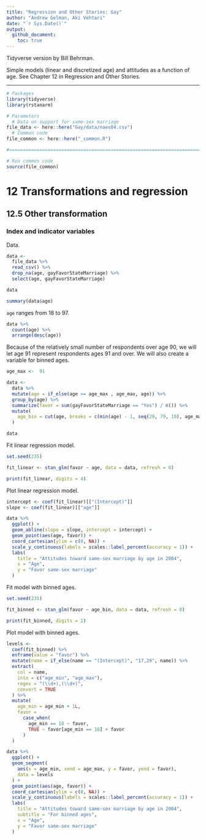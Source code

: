```yaml
---
title: "Regression and Other Stories: Gay"
author: "Andrew Gelman, Aki Vehtari"
date: "`r Sys.Date()`"
output:
  github_document:
    toc: true
---
```

Tidyverse version by Bill Behrman.

Simple models (linear and discretized age) and attitudes as a
function of age. See Chapter 12 in Regression and Other Stories.

-------------

```r
# Packages
library(tidyverse)
library(rstanarm)

# Parameters
  # Data on support for same-sex marriage
file_data <- here::here("Gay/data/naes04.csv")
  # Common code
file_common <- here::here("_common.R")

#===============================================================================

# Run common code
source(file_common)
```

# 12 Transformations and regression

## 12.5 Other transformation

### Index and indicator variables

Data.

```r
data <- 
  file_data %>% 
  read_csv() %>% 
  drop_na(age, gayFavorStateMarriage) %>% 
  select(age, gayFavorStateMarriage)

data  
```

```r
summary(data$age)
```

`age` ranges from 18 to 97.

```r
data %>% 
  count(age) %>% 
  arrange(desc(age))
```

Because of the relatively small number of respondents over age 90, we will let age 91 represent respondents ages 91 and over. We will also create a variable for binned ages.

```r
age_max <-  91

data <- 
  data %>% 
  mutate(age = if_else(age >= age_max , age_max, age)) %>%
  group_by(age) %>% 
  summarize(favor = sum(gayFavorStateMarriage == "Yes") / n()) %>% 
  mutate(
    age_bin = cut(age, breaks = c(min(age) - 1, seq(29, 79, 10), age_max))
  )

data
```

Fit linear regression model.

```r
set.seed(235)

fit_linear <- stan_glm(favor ~ age, data = data, refresh = 0)

print(fit_linear, digits = 4)
```

Plot linear regression model.

```r
intercept <- coef(fit_linear)[["(Intercept)"]]
slope <- coef(fit_linear)[["age"]]

data %>% 
  ggplot() +
  geom_abline(slope = slope, intercept = intercept) +
  geom_point(aes(age, favor)) +
  coord_cartesian(ylim = c(0, NA)) +
  scale_y_continuous(labels = scales::label_percent(accuracy = 1)) +
  labs(
    title = "Attitudes toward same-sex marriage by age in 2004",
    x = "Age",
    y = "Favor same-sex marriage"
  )
```

Fit model with binned ages.

```r
set.seed(235)

fit_binned <- stan_glm(favor ~ age_bin, data = data, refresh = 0)

print(fit_binned, digits = 2)
```

Plot model with binned ages.

```r
levels <- 
  coef(fit_binned) %>% 
  enframe(value = "favor") %>% 
  mutate(name = if_else(name == "(Intercept)", "17,29", name)) %>% 
  extract(
    col = name,
    into = c("age_min", "age_max"),
    regex = "(\\d+),(\\d+)",
    convert = TRUE
  ) %>% 
  mutate(
    age_min = age_min + 1L,
    favor = 
      case_when(
        age_min == 18 ~ favor,
        TRUE ~ favor[age_min == 18] + favor
      )
  )

data %>% 
  ggplot() +
  geom_segment(
    aes(x = age_min, xend = age_max, y = favor, yend = favor), 
    data = levels
  ) +
  geom_point(aes(age, favor)) +
  coord_cartesian(ylim = c(0, NA)) +
  scale_y_continuous(labels = scales::label_percent(accuracy = 1)) +
  labs(
    title = "Attitudes toward same-sex marriage by age in 2004",
    subtitle = "For binned ages",
    x = "Age",
    y = "Favor same-sex marriage"
  )
```

